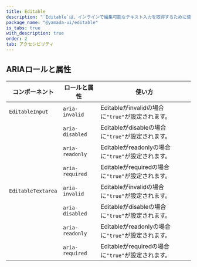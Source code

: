 ```yaml
---
title: Editable
description: "`Editable`は、インラインで編集可能なテキスト入力を取得するために使用されるコンポーネントです。"
package_name: "@yamada-ui/editable"
is_tabs: true
with_description: true
order: 2
tab: アクセシビリティ
---
```


## ARIAロールと属性

| コンポーネント     | ロールと属性    | 使い方                                             |
| ------------------ | --------------- | -------------------------------------------------- |
| `EditableInput`    | `aria-invalid`  | Editableがinvalidの場合に`"true"`が設定されます。  |
|                    | `aria-disabled` | Editableがdisableの場合に`"true"`が設定されます。  |
|                    | `aria-readonly` | Editableがreadonlyの場合に`"true"`が設定されます。 |
|                    | `aria-required` | Editableがrequiredの場合に`"true"`が設定されます。 |
| `EditableTextarea` | `aria-invalid`  | Editableがinvalidの場合に`"true"`が設定されます。  |
|                    | `aria-disabled` | Editableがdisableの場合に`"true"`が設定されます。  |
|                    | `aria-readonly` | Editableがreadonlyの場合に`"true"`が設定されます。 |
|                    | `aria-required` | Editableがrequiredの場合に`"true"`が設定されます。 |
